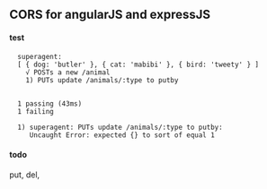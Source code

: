 ==CORS for angularJS and expressJS==

====test====
<pre>
  superagent:
  [ { dog: 'butler' }, { cat: 'mabibi' }, { bird: 'tweety' } ]
    √ POSTs a new /animal
    1) PUTs update /animals/:type to putby


  1 passing (43ms)
  1 failing

  1) superagent: PUTs update /animals/:type to putby:
     Uncaught Error: expected {} to sort of equal 1
</pre>     
====todo====
put, del, 